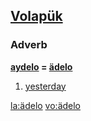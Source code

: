 ==[[Volapük]]==

===Adverb===
'''[[aydelo]] = [[ädelo]]''' 

# [[yesterday]]

[[la:ädelo]]
[[vo:ädelo]]